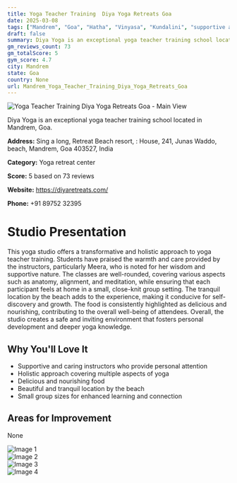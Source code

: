 ```yaml
---
title: Yoga Teacher Training  Diya Yoga Retreats Goa
date: 2025-03-08
tags: ["Mandrem", "Goa", "Hatha", "Vinyasa", "Kundalini", "supportive atmosphere", "holistic experience", "Mandrem"]  
draft: false
summary: Diya Yoga is an exceptional yoga teacher training school located in Mandrem, Goa.
gm_reviews_count: 73
gm_totalScore: 5
gym_score: 4.7
city: Mandrem
state: Goa
country: None
url: Mandrem_Yoga_Teacher_Training_Diya_Yoga_Retreats_Goa
---
```


<div className="aspect-[16/9] relative my-8">
  <img 
    src="https://lh5.googleusercontent.com/p/AF1QipNSrIrXLa3-zzp8PViC-R2E0bwRp79C0R9U1_2d=w1920-h1080-k-no"
    alt="Yoga Teacher Training  Diya Yoga Retreats Goa - Main View"
    className="object-cover absolute inset-0 w-full h-full rounded-lg"
  />
</div>

Diya Yoga is an exceptional yoga teacher training school located in Mandrem, Goa.

**Address:** Sing a long, Retreat Beach resort, : House, 241, Junas Waddo, beach, Mandrem, Goa 403527, India

**Category:** Yoga retreat center

**Score:** 5 based on 73 reviews

**Website:** https://diyaretreats.com/

**Phone:** +91 89752 32395

# Studio Presentation

This yoga studio offers a transformative and holistic approach to yoga teacher training. Students have praised the warmth and care provided by the instructors, particularly Meera, who is noted for her wisdom and supportive nature. The classes are well-rounded, covering various aspects such as anatomy, alignment, and meditation, while ensuring that each participant feels at home in a small, close-knit group setting. The tranquil location by the beach adds to the experience, making it conducive for self-discovery and growth. The food is consistently highlighted as delicious and nourishing, contributing to the overall well-being of attendees. Overall, the studio creates a safe and inviting environment that fosters personal development and deeper yoga knowledge.

## Why You'll Love It

- Supportive and caring instructors who provide personal attention
- Holistic approach covering multiple aspects of yoga
- Delicious and nourishing food
- Beautiful and tranquil location by the beach
- Small group sizes for enhanced learning and connection

## Areas for Improvement

None

<div className="grid grid-cols-1 xl:grid-cols-2 gap-4 my-8">
<div className="aspect-[4/3] relative"><img src="https://lh3.googleusercontent.com/p/AF1QipNMHT4oOOqF1I7uZwHFzL4fQHDHuwS4uqi_ad2p=w1920-h1080-k-no" alt="Image 1" className="object-cover absolute inset-0 w-full h-full rounded-lg" /></div>
<div className="aspect-[4/3] relative"><img src="https://lh5.googleusercontent.com/p/AF1QipOdK39KSqbrcPaaJxKfnyqI9cxkA-TitZGnXVdR=w1920-h1080-k-no" alt="Image 2" className="object-cover absolute inset-0 w-full h-full rounded-lg" /></div>
<div className="aspect-[4/3] relative"><img src="https://lh5.googleusercontent.com/p/AF1QipNa5kjSTFKeJebUrVxvJ1FGDB8HUan_EUYBC_hG=w1920-h1080-k-no" alt="Image 3" className="object-cover absolute inset-0 w-full h-full rounded-lg" /></div>
<div className="aspect-[4/3] relative"><img src="https://lh5.googleusercontent.com/p/AF1QipMa61IsuoJz0DPHQSnZq5_AA9lkUlp6ypBlXnAS=w1920-h1080-k-no" alt="Image 4" className="object-cover absolute inset-0 w-full h-full rounded-lg" /></div>
</div>